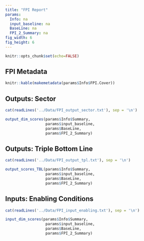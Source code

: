 ```yaml
---
title: "FPI Report"
params:
  Info: na
  input_baseline: na
  BaseLine: na
  FPI_2_Summary: na
fig_width: 6 
fig_height: 6
---
```

  
```r
knitr::opts_chunk$set(echo=FALSE)

```

## FPI Metadata

```r
knitr::kable(makemetadata(params$Info$FPI.Cover))

```

## Outputs: Sector

```r
cat(readLines('../Data/FPI_output_sector.txt'), sep = '\n')
```


```r
output_dim_scores(params$Info$Summary, 
                  params$input_baseline, 
                  params$BaseLine, 
                  params$FPI_2_Summary)
```

## Outputs: Triple Bottom Line

```r
cat(readLines('../Data/FPI_output_tpl.txt'), sep = '\n')
```


```r
output_scores_TBL(params$Info$Summary, 
                  params$input_baseline, 
                  params$BaseLine, 
                  params$FPI_2_Summary)
```


## Inputs: Enabling Conditions

```r
cat(readLines('../Data/FPI_input_enabling.txt'), sep = '\n')
```


```r
input_dim_scores(params$Info$Summary, 
                  params$input_baseline, 
                  params$BaseLine, 
                  params$FPI_2_Summary)
```


